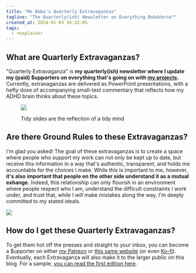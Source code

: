 ```yaml
---
title: "Ms Boba's Quarterly Extravaganzas"
tagline: "The Quarterly(ish) Newsletter on Everything BobaVerse™"
created_at: 2024-01-03 16:32:05
tags:
  - +explainer
---
```


## What are Quarterly Extravaganzas?

"Quarterly Extravaganza" is **my quarterly(ish) newsletter where I
update my (paid) $upporters on everything that's going on with [my
projects](/projects).** Currently, extravaganzas are delivered as PowerPoint
presentations, with a hefty dose of accompanying small-text commentary that
reflects how my ADHD brain thinks about these topics.

<figure>

![](./quick-context.png)

<figcaption>Tidy slides are the reflection of a tidy mind</figcaption>
</figure>

## Are there Ground Rules to these Extravaganzas?

I'm glad you asked! The goal of these extravaganzas is to create a space where
people who support my work can not only be kept up to date, but receive this
information in a way that's authentic, transparent, and holds me accountable for
the choices I make. While this is important to me, however, **it's also
important that people on the other side understand it as a mutual exhange.**
Indeed, this relationship can only flourish in an environment where people
respect who I am, understand the difficult constraints I work under, and trust
that, while I _will_ make mistakes along the way, I'm deeply committed to my
stated ideals.

![](./ground-rules.png)

## How do I get these Quarterly Extravaganzas?

To get them hot off the presses and straight to your inbox, you can become a
$upporter on either [my Patreon](https://www.patreon.com/essentialrandomness) or
[this same website](/support-me#donate) (or even
[Ko-fi](https://ko-fi.com/essentialrandomness/tiers)). Eventually, each
Extravaganza will also make it to the larger public on this blog. For a sample,
[you can read the first edition here](/posts/extravaganzas/1-now-its-time-to-find-out).

<style>{`
    img {
      padding-block: 0!important;
      border: 1px solid #eee;
      box-shadow: 4px 4px 0 0px #f5f5f5;
      width: calc(100% - 8px);
    }
    img + img {
      margin-top: 20px;
    }
    figure {
        text-align: center;
    }
    figcaption {
        margin-top: 5px;
        text-size: small;
        color: gray;
    }
    body {
        padding-bottom: 40px;
    }
`}</style>
